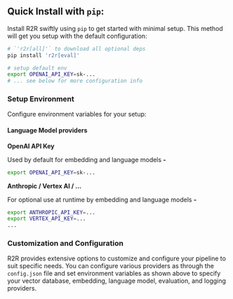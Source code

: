 ## Quick Install with `pip`:

Install R2R swiftly using `pip` to get started with minimal setup. This method will get you setup with the default configuration:

```bash
# `'r2r[all]'` to download all optional deps
pip install 'r2r[eval]'

# setup default env 
export OPENAI_API_KEY=sk-...
# ... see below for more configuration info
```


### Setup Environment

Configure environment variables for your setup:

#### Language Model providers

**OpenAI API Key**

Used by default for embedding and language models **-**

```bash
export OPENAI_API_KEY=sk-...
```

**Anthropic / Vertex AI / ...**

For optional use at runtime by embedding and language models **-**

```bash
export ANTHROPIC_API_KEY=...
export VERTEX_API_KEY=...
...
```



### Customization and Configuration

R2R provides extensive options to customize and configure your pipeline to suit specific needs. You can configure various providers as through the `config.json` file and set environment variables as shown above to specify your vector database, embedding, language model, evaluation, and logging providers.
